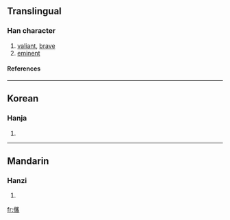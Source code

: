 ==Translingual==
===Han character===
{{Han char|rn=9|rad=人|as=18|sn=20|four=|canj=人山人月 (OUOB)}}
# [[valiant]], [[brave]]
# [[eminent]]
====References====
{{Han ref|kx=0121.320|dkj=01304|hdz=10238.110|uh=5136|ud=20790}}
----
==Korean==
===Hanja===
{{ko-hanja|hangeul=[[혜]], [[휴]]|rv=hye, hyu|mr=hye, hyu}}
# {{defn|Korean}}
----
==Mandarin==
===Hanzi===
{{cmn-hanzi|pin=[[huì]] ([[hui4]])|wg=hui<sup>4</sup>}}
# {{defn|Mandarin}}

[[fr:儶]]
